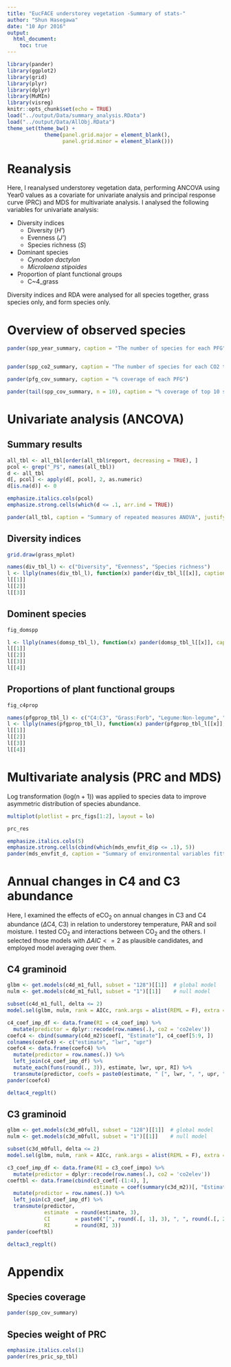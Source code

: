 ```yaml
---
title: "EucFACE understorey vegetation -Summary of stats-"
author: "Shun Hasegawa"
date: "10 Apr 2016"
output:
  html_document:
    toc: true
---
```


```r
library(pander)
library(ggplot2)
library(grid)
library(plyr)
library(dplyr)
library(MuMIn)
library(visreg)
knitr::opts_chunk$set(echo = TRUE)
load("../output/Data/summary_analysis.RData")
load("../output/Data/AllObj.RData")
theme_set(theme_bw() + 
            theme(panel.grid.major = element_blank(), 
                  panel.grid.minor = element_blank()))

```

# Reanalysis

Here, I reanalysed understorey vegetation data, performing ANCOVA using Year0 values as a covariate for univariate analysis and principal response curve (PRC) and MDS for multivariate analysis. I analysed the following variables for univariate analysis:

* Diversity indices
    + Diversity (*H'*)
    + Evenness (*J'*)
    + Species richness (*S*)
* Dominant species
    + _Cynodon dactylon_
    + _Microlaena stipoides_
* Proportion of plant functional groups
    + C~4\_grass

Diversity indices and RDA were analysed for all species together, grass species only, and form species only. 




# Overview of observed species

```r
pander(spp_year_summary, caption = "The number of species for each PFG")


pander(spp_co2_summary, caption = "The number of species for each CO2 treatment. Total number of species for each treatment (tot_), uniquely found ones (uni_) and commonly found in both CO2 treatments (common)", justify = "right")

pander(pfg_cov_summary, caption = "% coverage of each PFG")

pander(tail(spp_cov_summary, n = 10), caption = "% coverage of top 10 species")
```



# Univariate analysis (ANCOVA)

## Summary results

```r
all_tbl <- all_tbl[order(all_tbl$report, decreasing = TRUE), ]
pcol <- grep("_P$", names(all_tbl))
d <- all_tbl
d[, pcol] <- apply(d[, pcol], 2, as.numeric)
d[is.na(d)] <- 0

emphasize.italics.cols(pcol)
emphasize.strong.cells(which(d <= .1, arr.ind = TRUE))

pander(all_tbl, caption = "Summary of repeated measures ANOVA", justify = "right", split.table = Inf, keep.line.breaks = TRUE)
```


## Diversity indices


```r
grid.draw(grass_mplot)
```


```r
names(div_tbl_l) <- c("Diversity", "Evenness", "Species richness")
l <- llply(names(div_tbl_l), function(x) pander(div_tbl_l[[x]], caption = x, justify = "right"))
l[[1]]
l[[2]]
l[[3]]
```




## Dominent species


```r
fig_domspp
```


```r
l <- llply(names(domsp_tbl_l), function(x) pander(domsp_tbl_l[[x]], caption = x, justify = "right"))
l[[1]]
l[[2]]
l[[3]]
l[[4]]
```



## Proportions of plant functional groups


```r
fig_c4prop
```


```r
names(pfgprop_tbl_l) <- c("C4:C3", "Grass:Forb", "Legume:Non-legume", "Natvie:Introduced")
l <- llply(names(pfgprop_tbl_l), function(x) pander(pfgprop_tbl_l[[x]], caption = x, justify = "right"))
l[[1]]
l[[2]]
l[[3]]
l[[4]]
```




# Multivariate analysis (PRC and MDS)

Log transformation (log(n + 1)) was applied to species data to improve asymmetric distribution of species abundance.

```r
multiplot(plotlist = prc_figs[1:2], layout = lo)
```


```r
prc_res
```




```r
emphasize.italics.cols(5)
emphasize.strong.cells(cbind(which(mds_envfit_d$p <= .1), 5))
pander(mds_envfit_d, caption = "Summary of environmental variables fitted to the first two MDS axes")
```




# Annual changes in C4 and C3 abundance
Here, I examined the effects of eCO$_2$ on annual changes in C3 and C4 abundance ($\Delta$C4, C3) in relation to understorey temperature, PAR and soil moisture. I tested CO$_2$ and interactions between CO$_2$ and the others. I selected those models with $\Delta AIC <= 2$ as plausible candidates, and employed model averaging over them.  



## C4 graminoid
```r
glbm <- get.models(c4d_m1_full, subset = "128")[[1]]  # global model
nulm <- get.models(c4d_m1_full, subset = "1")[[1]]    # null model

subset(c4d_m1_full, delta <= 2)
model.sel(glbm, nulm, rank = AICc, rank.args = alist(REML = F), extra = "r.squaredGLMM")
```


```r

c4_coef_imp_df <- data.frame(RI = c4_coef_imp) %>% 
  mutate(predictor = dplyr::recode(row.names(.), co2 = 'co2elev'))
coefc4 <- cbind(summary(c4d_m2)$coef[, "Estimate"], c4_coef[5:9, ])
colnames(coefc4) <- c("estimate", "lwr", "upr")
coefc4 <- data.frame(coefc4) %>% 
  mutate(predictor = row.names(.)) %>% 
  left_join(c4_coef_imp_df) %>% 
  mutate_each(funs(round(., 3)), estimate, lwr, upr, RI) %>% 
  transmute(predictor, coefs = paste0(estimate, " [", lwr, ", ", upr, "]"), RI)
pander(coefc4)
```


```r
deltac4_regplt()
```


## C3 graminoid
```r
glbm <- get.models(c3d_m0full, subset = "128")[[1]]  # global model
nulm <- get.models(c3d_m0full, subset = "1")[[1]]    # null model

subset(c3d_m0full, delta <= 2)
model.sel(glbm, nulm, rank = AICc, rank.args = alist(REML = F), extra = "r.squaredGLMM")
```


```r
c3_coef_imp_df <- data.frame(RI = c3_coef_impo) %>% 
  mutate(predictor = dplyr::recode(row.names(.), co2 = 'co2elev'))
coeftbl <- data.frame(cbind(c3_coef[-(1:4), ], 
                            estimate = coef(summary(c3d_m2))[, "Estimate"])) %>% 
  mutate(predictor = row.names(.)) %>% 
  left_join(c3_coef_imp_df) %>% 
  transmute(predictor, 
            estimate  = round(estimate, 3),
            CI        = paste0("[", round(.[, 1], 3), ", ", round(.[, 2], 3), "]"), 
            RI        = round(RI, 3))
pander(coeftbl)
```


```r
deltac3_regplt()
```



# Appendix

## Species coverage
```r
pander(spp_cov_summary)
```



## Species weight of PRC
```r
emphasize.italics.cols(1)
pander(res_pric_sp_tbl)

```

